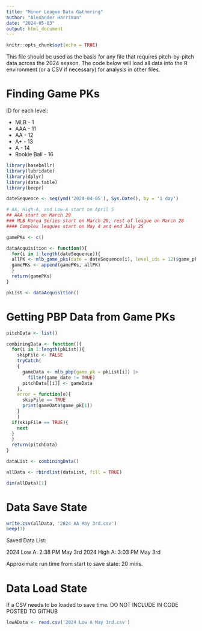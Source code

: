 ---
title: "Minor League Data Gathering"
author: "Alexander Harriman"
date: "2024-05-03"
output: html_document
---

```{r setup, include=FALSE}
knitr::opts_chunk$set(echo = TRUE)
```



This file should be used as the basis for any file that requires pitch-by-pitch data across the 2024 season. The code below will load all data into the R environment (or a CSV if necessary) for analysis in other files.

# Finding Game PKs

ID for each level:

* MLB - 1
* AAA - 11
* AA - 12
* A+ - 13
* A - 14
* Rookie Ball - 16

```{r, warning=FALSE}
library(baseballr)
library(lubridate)
library(dplyr)
library(data.table)
library(beepr)

dateSequence <- seq(ymd('2024-04-05'), Sys.Date(), by = '1 day')

# AA, High-A, and Low-A start on April 5
## AAA start on March 29
### MLB Korea Series start on March 20, rest of league on March 28
#### Complex leagues start on May 4 and end July 25

gamePKs <- c()

dataAcquisition <- function(){
  for(i in 1:length(dateSequence)){
  allPK <- mlb_game_pks(date = dateSequence[i], level_ids = 12)$game_pk #Adjust level_id as needed, see above
  gamePKs <- append(gamePKs, allPK)
  }
  return(gamePKs)
}

pkList <- dataAcquisition()
```

# Getting PBP Data from Game PKs


```{r, warning = FALSE, error = TRUE}
pitchData <- list()

combiningData <- function(){
  for(i in 1:length(pkList)){
    skipFile <- FALSE
    tryCatch(
    {
      gameData <- mlb_pbp(game_pk = pkList[i]) |>
        filter(game_date != TRUE)
      pitchData[[i]] <- gameData
    },
    error = function(e){
      skipFile == TRUE
      print(gameData$game_pk[1])
    }
    )
  if(skipFile == TRUE){
    next
  }
  }
  return(pitchData)
}

dataList <- combiningData()

allData <- rbindlist(dataList, fill = TRUE)

dim(allData)[1]
```


# Data Save State

```{r}
write.csv(allData, '2024 AA May 3rd.csv')
beep(3)
```

Saved Data List:

2024 Low A: 2:38 PM May 3rd
2024 High A: 3:03 PM May 3rd


Approximate run time from start to save state: 20 mins.

# Data Load State

If a CSV needs to be loaded to save time. DO NOT INCLUDE IN CODE POSTED TO GITHUB

```{r}
lowAData <- read.csv('2024 Low A May 3rd.csv')
```





